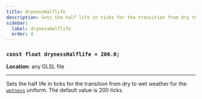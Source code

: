```yaml
---
title: drynessHalflife
description: Sets the half life in ticks for the transition from dry to wet weather for the wetness uniform.
sidebar:
  label: drynessHalflife
  order: 4
---
```


### `const float drynessHalflife = 200.0;`

**Location**: any GLSL file

---

Sets the half life in ticks for the transition from dry to wet weather for the [`wetness`](/current/reference/uniforms/world/#wetness) uniform. The default value is 200 ticks.